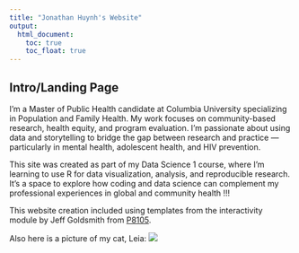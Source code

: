 ```yaml
---
title: "Jonathan Huynh's Website"
output: 
  html_document:
    toc: true
    toc_float: true
---
```


## Intro/Landing Page

I’m a Master of Public Health candidate at Columbia University specializing in Population and Family Health. My work focuses on community-based research, health equity, and program evaluation. I’m passionate about using data and storytelling to bridge the gap between research and practice — particularly in mental health, adolescent health, and HIV prevention.

This site was created as part of my Data Science 1 course, where I’m learning to use R for data visualization, analysis, and reproducible research. It’s a space to explore how coding and data science can complement my professional experiences in global and community health !!! 

This website creation included using templates from the interactivity module by Jeff Goldsmith from [P8105](https://p8105.com/index.html).

Also here is a picture of my cat, Leia: 
![](Pictures/Leia.png)

